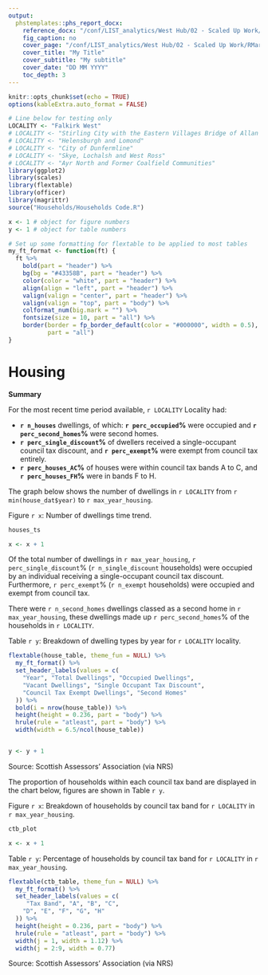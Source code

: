```yaml
---
output: 
  phstemplates::phs_report_docx:
    reference_docx: "/conf/LIST_analytics/West Hub/02 - Scaled Up Work/RMarkdown/Locality Profiles/Master RMarkdown Document & Render Code/phs-mngtinfo-report.docx"
    fig_caption: no
    cover_page: "/conf/LIST_analytics/West Hub/02 - Scaled Up Work/RMarkdown/Locality Profiles/Master RMarkdown Document & Render Code/phs-mngtinfo-cover.docx"
    cover_title: "My Title"
    cover_subtitle: "My subtitle"
    cover_date: "DD MM YYYY"
    toc_depth: 3
---
```



```r
knitr::opts_chunk$set(echo = TRUE)
options(kableExtra.auto_format = FALSE)

# Line below for testing only
LOCALITY <- "Falkirk West"
# LOCALITY <- "Stirling City with the Eastern Villages Bridge of Allan and Dunblane"
# LOCALITY <- "Helensburgh and Lomond"
# LOCALITY <- "City of Dunfermline"
# LOCALITY <- "Skye, Lochalsh and West Ross"
# LOCALITY <- "Ayr North and Former Coalfield Communities"
library(ggplot2)
library(scales)
library(flextable)
library(officer)
library(magrittr)
source("Households/Households Code.R")

x <- 1 # object for figure numbers
y <- 1 # object for table numbers
```


```r
# Set up some formatting for flextable to be applied to most tables
my_ft_format <- function(ft) {
  ft %>%
    bold(part = "header") %>%
    bg(bg = "#43358B", part = "header") %>%
    color(color = "white", part = "header") %>%
    align(align = "left", part = "header") %>%
    valign(valign = "center", part = "header") %>%
    valign(valign = "top", part = "body") %>%
    colformat_num(big.mark = "") %>%
    fontsize(size = 10, part = "all") %>%
    border(border = fp_border_default(color = "#000000", width = 0.5),
           part = "all")
}
```

# Housing

**Summary**

For the most recent time period available, `r LOCALITY` Locality had:

* **`r n_houses`** dwellings, of which: **`r perc_occupied`%** were occupied and **`r perc_second_homes`%** were second homes.
* **`r perc_single_discount`%** of dwellers received a single-occupant council tax discount, and **`r perc_exempt`%** were exempt from council tax entirely.
* **`r perc_houses_AC`%** of houses were within council tax bands A to C, and **`r perc_houses_FH`%** were in bands F to H.

The graph below shows the number of dwellings in `r LOCALITY` from `r min(house_dat$year)` to `r max_year_housing`.

<Div custom-style = "Table or chart caption">Figure `r x`: Number of dwellings time trend.</Div>

```r
houses_ts

x <- x + 1
```

Of the total number of dwellings in `r max_year_housing`, `r perc_single_discount`% (`r n_single_discount` households) were occupied by an individual receiving a single-occupant council tax discount. Furthermore, `r perc_exempt`% (`r n_exempt` households) were occupied and exempt from council tax.

There were `r n_second_homes` dwellings classed as a second home in `r max_year_housing`, these dwellings made up `r perc_second_homes`% of the households in `r LOCALITY`.

<Div custom-style = "Table or chart caption">Table `r y`: Breakdown of dwelling types by year for `r LOCALITY` locality.</Div>
```r
flextable(house_table, theme_fun = NULL) %>%
  my_ft_format() %>%
  set_header_labels(values = c(
    "Year", "Total Dwellings", "Occupied Dwellings",
    "Vacant Dwellings", "Single Occupant Tax Discount", 
    "Council Tax Exempt Dwellings", "Second Homes"
  )) %>%
  bold(i = nrow(house_table)) %>%
  height(height = 0.236, part = "body") %>%
  hrule(rule = "atleast", part = "body") %>%
  width(width = 6.5/ncol(house_table))


y <- y + 1
```

Source: Scottish Assessors' Association (via NRS) \newline

The proportion of households within each council tax band are displayed in the chart below, figures are shown in Table `r y`.

<Div custom-style = "Table or chart caption">Figure `r x`: Breakdown of households by council tax band for `r LOCALITY` in `r max_year_housing`.</Div>

```r
ctb_plot

x <- x + 1
```

<Div custom-style = "Table or chart caption">Table `r y`: Percentage of households by council tax band for `r LOCALITY` in `r max_year_housing`.</Div>

```r

flextable(ctb_table, theme_fun = NULL) %>%
  my_ft_format() %>%
  set_header_labels(values = c(
     "Tax Band", "A", "B", "C",
    "D", "E", "F", "G", "H"
  )) %>%
  height(height = 0.236, part = "body") %>%
  hrule(rule = "atleast", part = "body") %>%
  width(j = 1, width = 1.12) %>%           
  width(j = 2:9, width = 0.77)

```
Source: Scottish Assessors' Association (via NRS)
